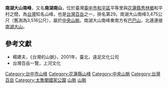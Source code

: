 {{Disputed|time=2020-11-23T04:02:29+00:00}}
{{Infobox Mountain
| 名稱 =南湖大山南峰
| other_name = 南湖南山
| 照片 =
| 照片說明 =
| 海拔 = {{convert|3475|m|ft|0}}
| listing = [[台灣百岳|台灣百岳]]
| 位置 = {{TWN}}[[臺中市|臺中市]]、[[花蓮縣|花蓮縣]]
| 山脈 =[[中央山脈|中央山脈]]
| prominence = {{convert|106|m|ft|0}}
| 座標 ={{coord|24|20|52.08|N|121|26|4.56|E|type:mountain_region:TW|display=inline,title}}
| 地形圖 = 
| 類別 =
| 年齡 = 
| 最近噴發 =
| 首次登頂 =
| 最容易的攀登路線 =
| pushpin_map = Taiwan
| pushpin_map_caption = 南湖大山南峰的位置
| pushpin_label_position = bottom
}}

'''南湖大山南峰'''，又名'''南湖南山'''，位於臺灣[[臺中市|臺中市]][[和平區_(台灣)|和平區]]平等里與[[花蓮縣|花蓮縣]][[秀林鄉|秀林鄉]]和平村之間，為[[台灣|台灣]]知名山峰，也是[[台灣百岳|台灣百岳]]之一，排名第29。南湖大山南峰3,475公尺（舊測為3,516公尺），屬於[[中央山脈|中央山脈]]。南湖大山南峰東南方有[[巴巴山|巴巴山]]，北邊連接[[南湖大山|南湖大山]]。

==參考文獻==
*楊建夫，《台灣的山脈》，2001年，臺北，遠足文化公司
*台灣百岳一覽，上河文化

{{Taiwan Top 100 Peaks}}

[[Category:台中市山峰|Category:台中市山峰]]
[[Category:花蓮縣山峰|Category:花蓮縣山峰]]
[[Category:中央山脈|Category:中央山脈]]
[[Category:台灣百岳|Category:台灣百岳]]
[[Category:太魯閣國家公園|Category:太魯閣國家公園]]
[[Category:和平區地理_(臺灣)|山脈]]
[[Category:秀林鄉地理|山脈]]